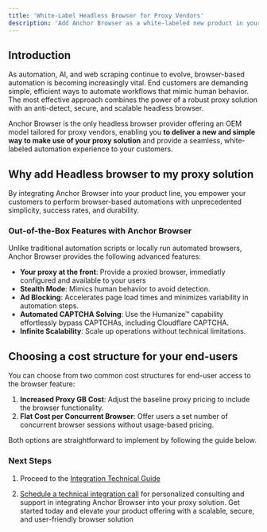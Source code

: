 ```yaml
---
title: 'White-Label Headless Browser for Proxy Vendors'
description: 'Add Anchor Browser as a white-labeled new product in your product line'
---
```


## Introduction

As automation, AI, and web scraping continue to evolve, browser-based automation is becoming increasingly vital. End customers are demanding simple, efficient ways to automate workflows that mimic human behavior. The most effective approach combines the power of a robust proxy solution with an anti-detect, secure, and scalable headless browser.

Anchor Browser is the only headless browser provider offering an OEM model tailored for proxy vendors, enabling you **to deliver a new and simple way to make use of your proxy solution** and provide a seamless, white-labeled automation experience to your customers.

## Why add Headless browser to my proxy solution

By integrating Anchor Browser into your product line, you empower your customers to perform browser-based automations with unprecedented simplicity, success rates, and durability.

### Out-of-the-Box Features with Anchor Browser

Unlike traditional automation scripts or locally run automated browsers, Anchor Browser provides the following advanced features:

- **Your proxy at the front**: Provide a proxied browser, immediatly configured and available to your users
- **Stealth Mode**: Mimics human behavior to avoid detection.
- **Ad Blocking**: Accelerates page load times and minimizes variability in automation steps.
- **Automated CAPTCHA Solving**: Use the Humanize™ capability effortlessly bypass CAPTCHAs, including Cloudflare CAPTCHA.
- **Infinite Scalability**: Scale up operations without technical limitations.

## Choosing a cost structure for your end-users

You can choose from two common cost structures for end-user access to the browser feature:

1. **Increased Proxy GB Cost**: Adjust the baseline proxy pricing to include the browser functionality.
2. **Flat Cost per Concurrent Browser**: Offer users a set number of concurrent browser sessions without usage-based pricing.

Both options are straightforward to implement by following the guide below.

### Next Steps

1. Proceed to the [Integration Technical Guide](https://docs.anchorbrowser.io/proxy-integration/technical-guide)

2. [Schedule a technical integration call](https://calendar.app.google/h8CmWYR5sEaR1Q1C6) for personalized consulting and support in integrating Anchor Browser into your proxy solution. Get started today and elevate your product offering with a scalable, secure, and user-friendly browser solution
